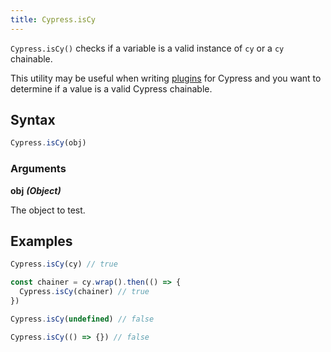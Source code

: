 ```yaml
---
title: Cypress.isCy
---
```


`Cypress.isCy()` checks if a variable is a valid instance of `cy` or a `cy`
chainable.

This utility may be useful when writing [plugins](/api/plugins/writing-a-plugin)
for Cypress and you want to determine if a value is a valid Cypress chainable.

## Syntax

```javascript
Cypress.isCy(obj)
```

### Arguments

**<Icon name="angle-right"></Icon> obj** **_(Object)_**

The object to test.

## Examples

```javascript
Cypress.isCy(cy) // true

const chainer = cy.wrap().then(() => {
  Cypress.isCy(chainer) // true
})

Cypress.isCy(undefined) // false

Cypress.isCy(() => {}) // false
```
